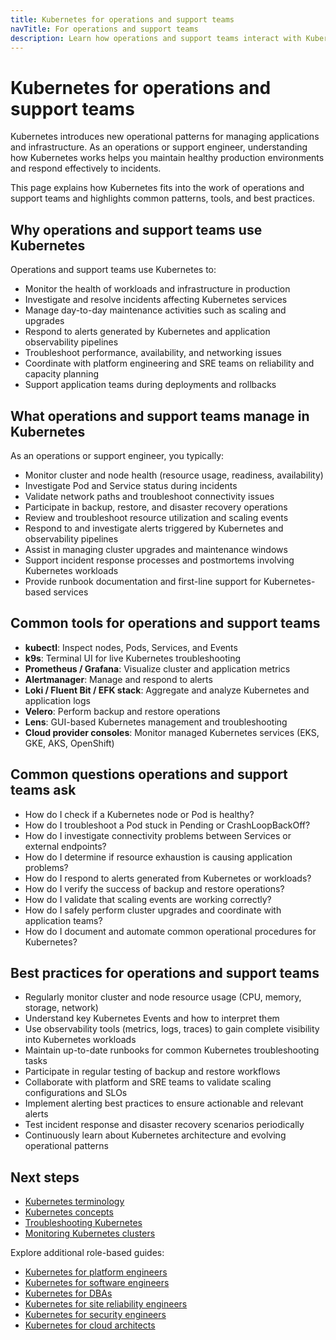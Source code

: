 ```yaml
---
title: Kubernetes for operations and support teams
navTitle: For operations and support teams
description: Learn how operations and support teams interact with Kubernetes to monitor, maintain, and troubleshoot production environments.
---
```


# Kubernetes for operations and support teams

Kubernetes introduces new operational patterns for managing applications and infrastructure. As an operations or support engineer, understanding how Kubernetes works helps you maintain healthy production environments and respond effectively to incidents.

This page explains how Kubernetes fits into the work of operations and support teams and highlights common patterns, tools, and best practices.

## Why operations and support teams use Kubernetes

Operations and support teams use Kubernetes to:

- Monitor the health of workloads and infrastructure in production
- Investigate and resolve incidents affecting Kubernetes services
- Manage day-to-day maintenance activities such as scaling and upgrades
- Respond to alerts generated by Kubernetes and application observability pipelines
- Troubleshoot performance, availability, and networking issues
- Coordinate with platform engineering and SRE teams on reliability and capacity planning
- Support application teams during deployments and rollbacks

## What operations and support teams manage in Kubernetes

As an operations or support engineer, you typically:

- Monitor cluster and node health (resource usage, readiness, availability)
- Investigate Pod and Service status during incidents
- Validate network paths and troubleshoot connectivity issues
- Participate in backup, restore, and disaster recovery operations
- Review and troubleshoot resource utilization and scaling events
- Respond to and investigate alerts triggered by Kubernetes and observability pipelines
- Assist in managing cluster upgrades and maintenance windows
- Support incident response processes and postmortems involving Kubernetes workloads
- Provide runbook documentation and first-line support for Kubernetes-based services

## Common tools for operations and support teams

- **kubectl**: Inspect nodes, Pods, Services, and Events
- **k9s**: Terminal UI for live Kubernetes troubleshooting
- **Prometheus / Grafana**: Visualize cluster and application metrics
- **Alertmanager**: Manage and respond to alerts
- **Loki / Fluent Bit / EFK stack**: Aggregate and analyze Kubernetes and application logs
- **Velero**: Perform backup and restore operations
- **Lens**: GUI-based Kubernetes management and troubleshooting
- **Cloud provider consoles**: Monitor managed Kubernetes services (EKS, GKE, AKS, OpenShift)

## Common questions operations and support teams ask

- How do I check if a Kubernetes node or Pod is healthy?
- How do I troubleshoot a Pod stuck in Pending or CrashLoopBackOff?
- How do I investigate connectivity problems between Services or external endpoints?
- How do I determine if resource exhaustion is causing application problems?
- How do I respond to alerts generated from Kubernetes or workloads?
- How do I verify the success of backup and restore operations?
- How do I validate that scaling events are working correctly?
- How do I safely perform cluster upgrades and coordinate with application teams?
- How do I document and automate common operational procedures for Kubernetes?

## Best practices for operations and support teams

- Regularly monitor cluster and node resource usage (CPU, memory, storage, network)
- Understand key Kubernetes Events and how to interpret them
- Use observability tools (metrics, logs, traces) to gain complete visibility into Kubernetes workloads
- Maintain up-to-date runbooks for common Kubernetes troubleshooting tasks
- Participate in regular testing of backup and restore workflows
- Collaborate with platform and SRE teams to validate scaling configurations and SLOs
- Implement alerting best practices to ensure actionable and relevant alerts
- Test incident response and disaster recovery scenarios periodically
- Continuously learn about Kubernetes architecture and evolving operational patterns

## Next steps

- [Kubernetes terminology](./terminology)
- [Kubernetes concepts](./kubernetes-concepts)
- [Troubleshooting Kubernetes](./how-to/troubleshooting-on-kubernetes)
- [Monitoring Kubernetes clusters](./how-to/monitor-kubernetes-cluster)

Explore additional role-based guides:

- [Kubernetes for platform engineers](./platform-engineers)
- [Kubernetes for software engineers](./software-engineers)
- [Kubernetes for DBAs](./dbas)
- [Kubernetes for site reliability engineers](./sres)
- [Kubernetes for security engineers](./security-engineers)
- [Kubernetes for cloud architects](./cloud-architects)
